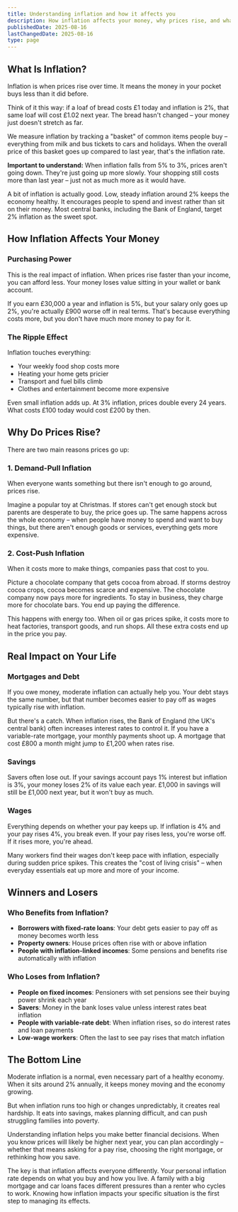 ```yaml
---
title: Understanding inflation and how it affects you
description: How inflation affects your money, why prices rise, and what it means for mortgages, savings and wages.
publishedDate: 2025-08-16
lastChangedDate: 2025-08-16
type: page
---
```

## What Is Inflation?

Inflation is when prices rise over time. It means the money in your pocket buys less than it did before.

Think of it this way: if a loaf of bread costs £1 today and inflation is 2%, that same loaf will cost £1.02 next year. The bread hasn't changed – your money just doesn't stretch as far.

We measure inflation by tracking a "basket" of common items people buy – everything from milk and bus tickets to cars and holidays. When the overall price of this basket goes up compared to last year, that's the inflation rate.

**Important to understand:** When inflation falls from 5% to 3%, prices aren't going down. They're just going up more slowly. Your shopping still costs more than last year – just not as much more as it would have.

A bit of inflation is actually good. Low, steady inflation around 2% keeps the economy healthy. It encourages people to spend and invest rather than sit on their money. Most central banks, including the Bank of England, target 2% inflation as the sweet spot.

## How Inflation Affects Your Money

### Purchasing Power
This is the real impact of inflation. When prices rise faster than your income, you can afford less. Your money loses value sitting in your wallet or bank account.

If you earn £30,000 a year and inflation is 5%, but your salary only goes up 2%, you're actually £900 worse off in real terms. That's because everything costs more, but you don't have much more money to pay for it.

### The Ripple Effect
Inflation touches everything:
- Your weekly food shop costs more
- Heating your home gets pricier
- Transport and fuel bills climb
- Clothes and entertainment become more expensive

Even small inflation adds up. At 3% inflation, prices double every 24 years. What costs £100 today would cost £200 by then.

## Why Do Prices Rise?

There are two main reasons prices go up:

### 1. Demand-Pull Inflation
When everyone wants something but there isn't enough to go around, prices rise.

Imagine a popular toy at Christmas. If stores can't get enough stock but parents are desperate to buy, the price goes up. The same happens across the whole economy – when people have money to spend and want to buy things, but there aren't enough goods or services, everything gets more expensive.

### 2. Cost-Push Inflation  
When it costs more to make things, companies pass that cost to you.

Picture a chocolate company that gets cocoa from abroad. If storms destroy cocoa crops, cocoa becomes scarce and expensive. The chocolate company now pays more for ingredients. To stay in business, they charge more for chocolate bars. You end up paying the difference.

This happens with energy too. When oil or gas prices spike, it costs more to heat factories, transport goods, and run shops. All these extra costs end up in the price you pay.

## Real Impact on Your Life

### Mortgages and Debt
If you owe money, moderate inflation can actually help you. Your debt stays the same number, but that number becomes easier to pay off as wages typically rise with inflation.

But there's a catch. When inflation rises, the Bank of England (the UK's central bank) often increases interest rates to control it. If you have a variable-rate mortgage, your monthly payments shoot up. A mortgage that cost £800 a month might jump to £1,200 when rates rise.

### Savings
Savers often lose out. If your savings account pays 1% interest but inflation is 3%, your money loses 2% of its value each year. £1,000 in savings will still be £1,000 next year, but it won't buy as much.

### Wages
Everything depends on whether your pay keeps up. If inflation is 4% and your pay rises 4%, you break even. If your pay rises less, you're worse off. If it rises more, you're ahead.

Many workers find their wages don't keep pace with inflation, especially during sudden price spikes. This creates the "cost of living crisis" – when everyday essentials eat up more and more of your income.

## Winners and Losers

### Who Benefits from Inflation?
- **Borrowers with fixed-rate loans**: Your debt gets easier to pay off as money becomes worth less
- **Property owners**: House prices often rise with or above inflation
- **People with inflation-linked incomes**: Some pensions and benefits rise automatically with inflation

### Who Loses from Inflation?
- **People on fixed incomes**: Pensioners with set pensions see their buying power shrink each year
- **Savers**: Money in the bank loses value unless interest rates beat inflation
- **People with variable-rate debt**: When inflation rises, so do interest rates and loan payments
- **Low-wage workers**: Often the last to see pay rises that match inflation

## The Bottom Line

Moderate inflation is a normal, even necessary part of a healthy economy. When it sits around 2% annually, it keeps money moving and the economy growing.

But when inflation runs too high or changes unpredictably, it creates real hardship. It eats into savings, makes planning difficult, and can push struggling families into poverty.

Understanding inflation helps you make better financial decisions. When you know prices will likely be higher next year, you can plan accordingly – whether that means asking for a pay rise, choosing the right mortgage, or rethinking how you save.

The key is that inflation affects everyone differently. Your personal inflation rate depends on what you buy and how you live. A family with a big mortgage and car loans faces different pressures than a renter who cycles to work. Knowing how inflation impacts your specific situation is the first step to managing its effects.
